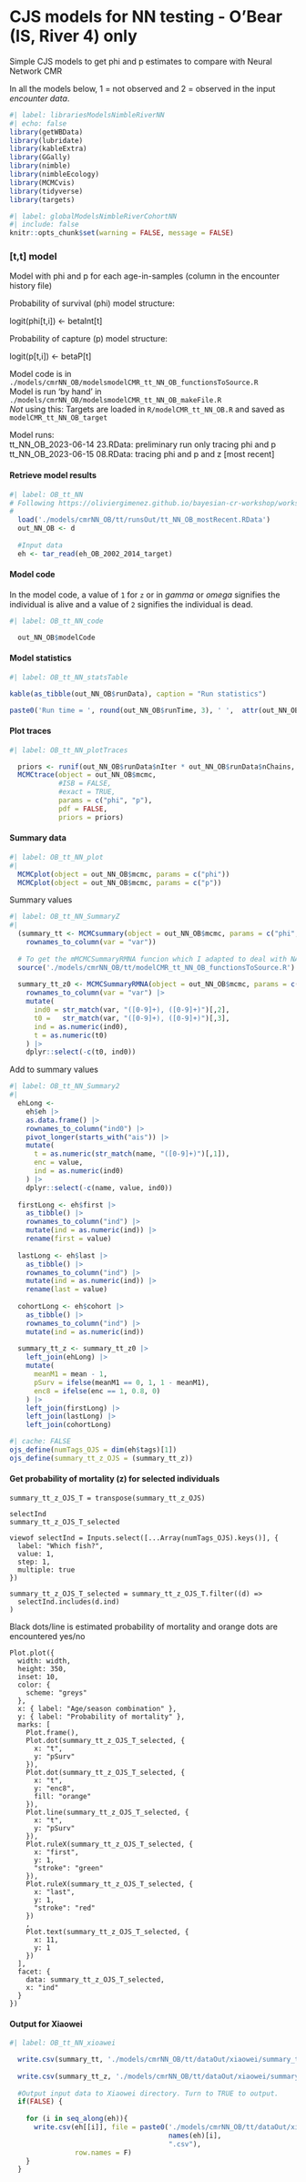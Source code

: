 # CJS models for NN testing - O'Bear (IS, River 4) only

Simple CJS models to get phi and p estimates to compare with Neural Network CMR

In all the models below, 1 = not observed and 2 = observed in the input *encounter data*.

```r
#| label: librariesModelsNimbleRiverNN
#| echo: false
library(getWBData)
library(lubridate)
library(kableExtra)
library(GGally)
library(nimble)
library(nimbleEcology)
library(MCMCvis)
library(tidyverse)
library(targets)
```

```r
#| label: globalModelsNimbleRiverCohortNN
#| include: false
knitr::opts_chunk$set(warning = FALSE, message = FALSE)
```

### \[t,t\] model

Model with phi and p for each age-in-samples (column in the encounter history file)

Probability of survival (phi) model structure:

logit(phi\[t,i\]) \<- betaInt\[t\]

Probability of capture (p) model structure:

logit(p\[t,i\]) \<- betaP\[t\]

Model code is in `./models/cmrNN_OB/modelsmodelCMR_tt_NN_OB_functionsToSource.R`\
Model is run 'by hand' in `./models/cmrNN_OB/modelsmodelCMR_tt_NN_OB_makeFile.R`\
*Not* using this: Targets are loaded in `R/modelCMR_tt_NN_OB.R` and saved as `modelCMR_tt_NN_OB_target`

Model runs:\
tt_NN_OB_2023-06-14 23.RData: preliminary run only tracing phi and p\
tt_NN_OB_2023-06-15 08.RData: tracing phi and p and z \[most recent\]

#### Retrieve model results

```r
#| label: OB_tt_NN
# Following https://oliviergimenez.github.io/bayesian-cr-workshop/worksheets/4_demo.html
# 
  load('./models/cmrNN_OB/tt/runsOut/tt_NN_OB_mostRecent.RData')
  out_NN_OB <- d
  
  #Input data
  eh <- tar_read(eh_OB_2002_2014_target)
```

#### Model code

In the model code, a value of `1` for `z` or in *gamma* or *omega* signifies the individual is alive and a value of `2` signifies the individual is dead.

```r
#| label: OB_tt_NN_code

  out_NN_OB$modelCode

```

#### Model statistics

```r
#| label: OB_tt_NN_statsTable

kable(as_tibble(out_NN_OB$runData), caption = "Run statistics")

paste0('Run time = ', round(out_NN_OB$runTime, 3), ' ',  attr(out_NN_OB$runTime, "units"))
```

#### Plot traces

```r
#| label: OB_tt_NN_plotTraces

  priors <- runif(out_NN_OB$runData$nIter * out_NN_OB$runData$nChains, 0, 1)
  MCMCtrace(object = out_NN_OB$mcmc,
            #ISB = FALSE,
            #exact = TRUE, 
            params = c("phi", "p"),
            pdf = FALSE, 
            priors = priors)

```

#### Summary data

```r
#| label: OB_tt_NN_plot
#|   
  MCMCplot(object = out_NN_OB$mcmc, params = c("phi"))
  MCMCplot(object = out_NN_OB$mcmc, params = c("p"))
```  

Summary values  
```r
#| label: OB_tt_NN_SummaryZ
#|
  (summary_tt <- MCMCsummary(object = out_NN_OB$mcmc, params = c("phi", "p"), round = 3) %>%
    rownames_to_column(var = "var"))
  
  # To get the mMCMCSummaryRMNA funcion which I adapted to deal with NAs
  source('./models/cmrNN_OB/tt/modelCMR_tt_NN_OB_functionsToSource.R')
  
  summary_tt_z0 <- MCMCSummaryRMNA(object = out_NN_OB$mcmc, params = c("z"), round = 3) %>%
    rownames_to_column(var = "var") |> 
    mutate(
      ind0 = str_match(var, "([0-9]+), ([0-9]+)")[,2],
      t0 =   str_match(var, "([0-9]+), ([0-9]+)")[,3],
      ind = as.numeric(ind0),
      t = as.numeric(t0)
    ) |> 
    dplyr::select(-c(t0, ind0))
```


Add to summary values  
```r
#| label: OB_tt_NN_Summary2
#|  
  ehLong <- 
    eh$eh |>
    as.data.frame() |> 
    rownames_to_column("ind0") |> 
    pivot_longer(starts_with("ais")) |> 
    mutate(
      t = as.numeric(str_match(name, "([0-9]+)")[,1]),
      enc = value,
      ind = as.numeric(ind0)
    ) |> 
    dplyr::select(-c(name, value, ind0))
  
  firstLong <- eh$first |> 
    as_tibble() |> 
    rownames_to_column("ind") |> 
    mutate(ind = as.numeric(ind)) |> 
    rename(first = value)
  
  lastLong <- eh$last |> 
    as_tibble() |> 
    rownames_to_column("ind") |> 
    mutate(ind = as.numeric(ind)) |> 
    rename(last = value)
    
  cohortLong <- eh$cohort |> 
    as_tibble() |> 
    rownames_to_column("ind") |> 
    mutate(ind = as.numeric(ind)) 
  
  summary_tt_z <- summary_tt_z0 |> 
    left_join(ehLong) |> 
    mutate(
      meanM1 = mean - 1,
      pSurv = ifelse(meanM1 == 0, 1, 1 - meanM1),
      enc8 = ifelse(enc == 1, 0.8, 0)
    ) |> 
    left_join(firstLong) |> 
    left_join(lastLong) |> 
    left_join(cohortLong)
```

```r
#| cache: FALSE
ojs_define(numTags_OJS = dim(eh$tags)[1])
ojs_define(summary_tt_z_OJS = (summary_tt_z))
```

#### Get probability of mortality (z) for selected individuals
```ojs
summary_tt_z_OJS_T = transpose(summary_tt_z_OJS)

selectInd
summary_tt_z_OJS_T_selected

viewof selectInd = Inputs.select([...Array(numTags_OJS).keys()], {
  label: "Which fish?",
  value: 1,
  step: 1,
  multiple: true
})

summary_tt_z_OJS_T_selected = summary_tt_z_OJS_T.filter((d) =>
  selectInd.includes(d.ind)
)
```

Black dots/line is estimated probability of mortality and orange dots are encountered yes/no  
```ojs
Plot.plot({
  width: width,
  height: 350,
  inset: 10,
  color: {
    scheme: "greys"
  },
  x: { label: "Age/season combination" },
  y: { label: "Probability of mortality" },
  marks: [
    Plot.frame(),
    Plot.dot(summary_tt_z_OJS_T_selected, {
      x: "t",
      y: "pSurv"
    }),
    Plot.dot(summary_tt_z_OJS_T_selected, {
      x: "t",
      y: "enc8",
      fill: "orange"
    }),
    Plot.line(summary_tt_z_OJS_T_selected, {
      x: "t",
      y: "pSurv"
    }),
    Plot.ruleX(summary_tt_z_OJS_T_selected, {
      x: "first",
      y: 1,
      "stroke": "green"
    }),
    Plot.ruleX(summary_tt_z_OJS_T_selected, {
      x: "last",
      y: 1,
      "stroke": "red"
    })
    ,
    Plot.text(summary_tt_z_OJS_T_selected, {
      x: 11,
      y: 1
    })
  ],
  facet: {
    data: summary_tt_z_OJS_T_selected,
    x: "ind"
  }
})
```

#### Output for Xiaowei

```r
#| label: OB_tt_NN_xioawei

  write.csv(summary_tt, './models/cmrNN_OB/tt/dataOut/xiaowei/summary_tt.csv')
  
  write.csv(summary_tt_z, './models/cmrNN_OB/tt/dataOut/xiaowei/summary_tt_z.csv')
  
  #Output input data to Xiaowei directory. Turn to TRUE to output.
  if(FALSE) {
  
    for (i in seq_along(eh)){
      write.csv(eh[[i]], file = paste0('./models/cmrNN_OB/tt/dataOut/xiaowei/', 
                                       names(eh)[i], 
                                       ".csv"), 
                row.names = F)
    }
  }

```
